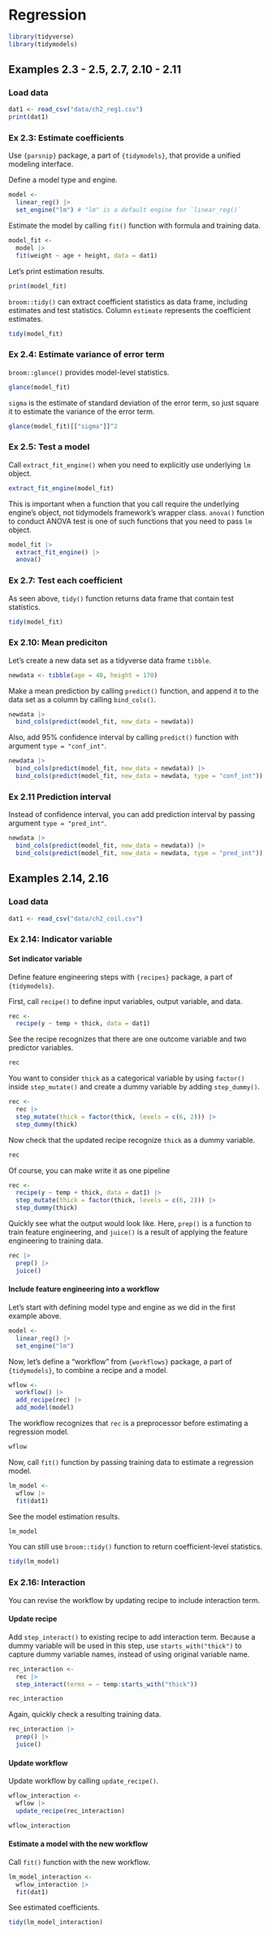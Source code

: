 # Regression

```r
library(tidyverse)
library(tidymodels)
```

## Examples 2.3 - 2.5, 2.7, 2.10 - 2.11

### Load data

```r
dat1 <- read_csv("data/ch2_reg1.csv")
print(dat1)
```


### Ex 2.3: Estimate coefficients

Use `{parsnip}` package, a part of `{tidymodels}`, that provide a unified modeling interface.

Define a model type and engine.

```r
model <- 
  linear_reg() |>
  set_engine("lm") # "lm" is a default engine for `linear_reg()`
```

Estimate the model by calling `fit()` function with formula and training data.

```r
model_fit <- 
  model |> 
  fit(weight ~ age + height, data = dat1)
```

Let's print estimation results.

```r
print(model_fit)
```

`broom::tidy()` can extract coefficient statistics as data frame, including estimates and test statistics. Column `estimate` represents the coefficient estimates.

```r
tidy(model_fit)
```


### Ex 2.4: Estimate variance of error term

`broom::glance()` provides model-level statistics.

```r
glance(model_fit)
```

`sigma` is the estimate of standard deviation of the error term, so just square it to estimate the variance of the error term.

```r
glance(model_fit)[["sigma"]]^2
```

### Ex 2.5: Test a model

Call `extract_fit_engine()` when you need to explicitly use underlying `lm` object.

```r
extract_fit_engine(model_fit)
```

This is important when a function that you call require the underlying engine's object, not tidymodels framework's wrapper class. `anova()` function to conduct ANOVA test is one of such functions that you need to pass `lm` object.

```r
model_fit |> 
  extract_fit_engine() |> 
  anova()
```


### Ex 2.7: Test each coefficient

As seen above, `tidy()` function returns data frame that contain test statistics.

```r
tidy(model_fit)
```


### Ex 2.10: Mean prediciton

Let's create a new data set as a tidyverse data frame `tibble`.

```r
newdata <- tibble(age = 40, height = 170)
```

Make a mean prediction by calling `predict()` function, and append it to the data set as a column by calling `bind_cols()`.

```r
newdata |> 
  bind_cols(predict(model_fit, new_data = newdata))
```

Also, add 95% confidence interval by calling `predict()` function with argument `type = "conf_int"`.

```r
newdata |> 
  bind_cols(predict(model_fit, new_data = newdata)) |> 
  bind_cols(predict(model_fit, new_data = newdata, type = "conf_int"))
```


### Ex 2.11 Prediction interval

Instead of confidence interval, you can add prediction interval by passing argument `type = "pred_int"`.

```r
newdata |> 
  bind_cols(predict(model_fit, new_data = newdata)) |> 
  bind_cols(predict(model_fit, new_data = newdata, type = "pred_int"))
```


## Examples 2.14, 2.16

### Load data

```r
dat1 <- read_csv("data/ch2_coil.csv")
```


### Ex 2.14: Indicator variable

#### Set indicator variable

Define feature engineering steps with `{recipes}` package, a part of `{tidymodels}`.

First, call `recipe()` to define input variables, output variable, and data.

```r
rec <- 
  recipe(y ~ temp + thick, data = dat1)
```

See the recipe recognizes that there are one outcome variable and two predictor variables.

```r
rec
```


You want to consider `thick` as a categorical variable by using `factor()` inside `step_mutate()` and create a dummy variable by adding `step_dummy()`.

```r
rec <- 
  rec |> 
  step_mutate(thick = factor(thick, levels = c(6, 2))) |> 
  step_dummy(thick)
```

Now check that the updated recipe recognize `thick` as a dummy variable.

```r
rec
```

Of course, you can make write it as one pipeline

```r
rec <- 
  recipe(y ~ temp + thick, data = dat1) |> 
  step_mutate(thick = factor(thick, levels = c(6, 2))) |> 
  step_dummy(thick)
```

Quickly see what the output would look like. Here, `prep()` is a function to train feature engineering, and `juice()` is a result of applying the feature engineering to training data.

```r
rec |> 
  prep() |> 
  juice()
```


#### Include feature engineering into a workflow

Let's start with defining model type and engine as we did in the first example above.

```r
model <- 
  linear_reg() |> 
  set_engine("lm")
```

Now, let's define a "workflow" from `{workflows}` package, a part of `{tidymodels}`, to combine a recipe and a model.

```r
wflow <- 
  workflow() |> 
  add_recipe(rec) |> 
  add_model(model) 
```

The workflow recognizes that `rec` is a preprocessor before estimating a regression model.

```r
wflow
```

Now, call `fit()` function by passing training data to estimate a regression model.

```r
lm_model <- 
  wflow |> 
  fit(dat1)
```

See the model estimation results.

```r
lm_model
```

You can still use `broom::tidy()` function to return coefficient-level statistics.

```r
tidy(lm_model)
```


### Ex 2.16: Interaction

You can revise the workflow by updating recipe to include interaction term.

#### Update recipe

Add `step_interact()` to existing recipe to add interaction term. Because a dummy variable will be used in this step, use `starts_with("thick")` to capture dummy variable names, instead of using original variable name.

```r
rec_interaction <-
  rec |> 
  step_interact(terms = ~ temp:starts_with("thick"))
```

```r
rec_interaction
```

Again, quickly check a resulting training data.

```r
rec_interaction |> 
  prep() |> 
  juice()
```


#### Update workflow

Update workflow by calling `update_recipe()`.

```r
wflow_interaction <- 
  wflow |> 
  update_recipe(rec_interaction)
```

```r
wflow_interaction
```


#### Estimate a model with the new workflow

Call `fit()` function with the new workflow.

```r
lm_model_interaction <- 
  wflow_interaction |> 
  fit(dat1)
```

See estimated coefficients.

```r
tidy(lm_model_interaction)
```


